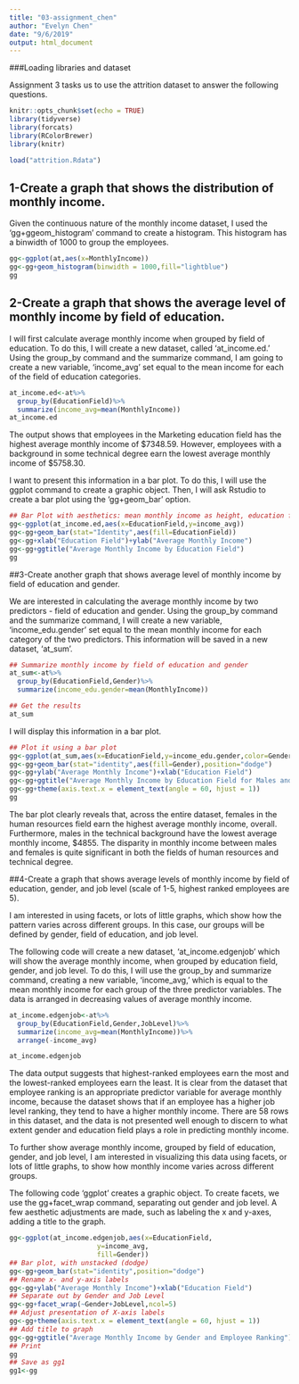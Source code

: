 ```yaml
---
title: "03-assignment_chen"
author: "Evelyn Chen"
date: "9/6/2019"
output: html_document
---
```


###Loading libraries and dataset

Assignment 3 tasks us to use the attrition dataset to answer the following questions.

```r
knitr::opts_chunk$set(echo = TRUE)
library(tidyverse)
library(forcats)
library(RColorBrewer)
library(knitr)
```

```r
load("attrition.Rdata")
```

## 1-Create a graph that shows the distribution of monthly income.

Given the continuous nature of the monthly income dataset, I used the 'gg+ggeom_histogram' command to create a histogram. This histogram has a binwidth of 1000 to group the employees.

```r
gg<-ggplot(at,aes(x=MonthlyIncome))
gg<-gg+geom_histogram(binwidth = 1000,fill="lightblue")
gg
```

## 2-Create a graph that shows the average level of monthly income by field of education.

I will first calculate average monthly income when grouped by field of education. To do this, I will create a new dataset, called 'at_income.ed.' Using the group_by command and the summarize command, I am going to create a new variable, 'income_avg' set equal to the mean income for each of the field of education categories. 

```r

at_income.ed<-at%>%
  group_by(EducationField)%>%
  summarize(income_avg=mean(MonthlyIncome))
at_income.ed
```

The output shows that employees in the Marketing education field has the highest average monthly income of $7348.59. However, employees with a background in some technical degree earn the lowest average monthly income of $5758.30. 

I want to present this information in a bar plot. To do this, I will use the ggplot command to create a graphic object. Then, I will ask Rstudio to create a bar plot using the 'gg+geom_bar' option.


```r
## Bar Plot with aesthetics: mean monthly income as height, education field l as category
gg<-ggplot(at_income.ed,aes(x=EducationField,y=income_avg))
gg<-gg+geom_bar(stat="Identity",aes(fill=EducationField))
gg<-gg+xlab("Education Field")+ylab("Average Monthly Income")
gg<-gg+ggtitle("Average Monthly Income by Education Field")
gg
```

##3-Create another graph that shows average level of monthly income by field of education and gender.

We are interested in calculating the average monthly income by two predictors - field of education and gender. Using the group_by command and the summarize command, I will create a new variable, 'income_edu.gender' set equal to the mean monthly income for each category of the two predictors. This information will be saved in a new dataset, 'at_sum'.

```r
## Summarize monthly income by field of education and gender
at_sum<-at%>%
  group_by(EducationField,Gender)%>%
  summarize(income_edu.gender=mean(MonthlyIncome))

## Get the results
at_sum
```

I will display this information in a bar plot.
```r
## Plot it using a bar plot
gg<-ggplot(at_sum,aes(x=EducationField,y=income_edu.gender,color=Gender))
gg<-gg+geom_bar(stat="identity",aes(fill=Gender),position="dodge")
gg<-gg+ylab("Average Monthly Income")+xlab("Education Field")
gg<-gg+ggtitle("Average Monthly Income by Education Field for Males and Females")
gg<-gg+theme(axis.text.x = element_text(angle = 60, hjust = 1))
gg
```

The bar plot clearly reveals that, across the entire dataset, females in the human resources field earn the highest average monthly income, overall. Furthermore, males in the technical background have the lowest average monthly income, $4855. The disparity in monthly income between males and females is quite significant in both the fields of human resources and technical degree.

##4-Create a graph that shows average levels of monthly income by field of education, gender, and job level (scale of 1-5, highest ranked employees are 5).

I am interested in using facets, or lots of little graphs, which show how the pattern varies across different groups. In this case, our groups will be defined by gender, field of education, and job level. 

The following code will create a new dataset, 'at_income.edgenjob' which will show the average monthly income, when grouped by education field, gender, and job level. To do this, I will use the group_by and summarize command, creating a new variable, 'income_avg,' which is equal to the mean monthly income for each group of the three predictor variables. The data is arranged in decreasing values of average monthly income. 
```r

at_income.edgenjob<-at%>%
  group_by(EducationField,Gender,JobLevel)%>%
  summarize(income_avg=mean(MonthlyIncome))%>%
  arrange(-income_avg)

at_income.edgenjob
```

The data output suggests that highest-ranked employees earn the most and the lowest-ranked employees earn the least. It is clear from the dataset that employee ranking is an appropriate predictor variable for average monthly income, because the dataset shows that if an employee has a higher job level ranking, they tend to have a higher monthly income. There are 58 rows in this dataset, and the data is not presented well enough to discern to what extent gender and education field plays a role in predicting monthly income. 

To further show average monthly income, grouped by field of education, gender, and job level, I am interested in visualizing this data using facets, or lots of little graphs, to show how monthly income varies across different groups.

The following code 'ggplot' creates a graphic object. To create facets, we use the gg+facet_wrap command, separating out gender and job level. A few aesthetic adjustments are made, such as labeling the x and y-axes, adding a title to the graph.

```r
gg<-ggplot(at_income.edgenjob,aes(x=EducationField,
                      y=income_avg,
                      fill=Gender))
## Bar plot, with unstacked (dodge)
gg<-gg+geom_bar(stat="identity",position="dodge")
## Rename x- and y-axis labels
gg<-gg+ylab("Average Monthly Income")+xlab("Education Field")
## Separate out by Gender and Job Level
gg<-gg+facet_wrap(~Gender+JobLevel,ncol=5)
## Adjust presentation of X-axis labels
gg<-gg+theme(axis.text.x = element_text(angle = 60, hjust = 1))
## Add title to graph
gg<-gg+ggtitle("Average Monthly Income by Gender and Employee Ranking")
## Print
gg
## Save as gg1
gg1<-gg
```
